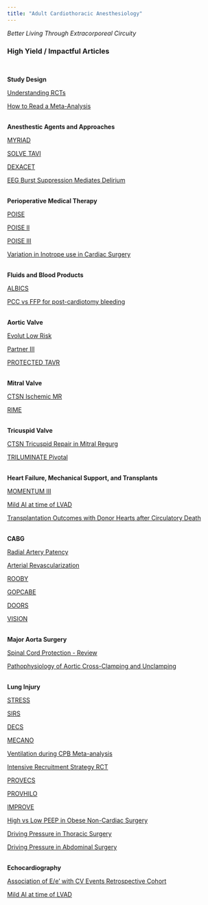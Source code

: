 ```yaml
---
title: "Adult Cardiothoracic Anesthesiology" 
---
```


_Better Living Through Extracorporeal Circuity_

### High Yield / Impactful Articles

<br>

<b>Study Design</b>

[Understanding RCTs](https://adc.bmj.com/content/90/8/840)

[How to Read a Meta-Analysis](https://www.bmj.com/content/315/7109/672)

<br>
<b>Anesthestic Agents and Approaches</b>

[MYRIAD](https://www.nejm.org/doi/full/10.1056/NEJMoa1816476)

[SOLVE TAVI](https://www.ahajournals.org/doi/full/10.1161/CIRCULATIONAHA.120.046451)

[DEXACET](https://jamanetwork.com/journals/jama/fullarticle/2725234)

[EEG Burst Suppression Mediates Delirium](https://www.ncbi.nlm.nih.gov/pmc/articles/PMC7365754/?report=reader)

<br>
<b>Perioperative Medical Therapy</b>

[POISE](https://www.thelancet.com/journals/lancet/article/PIIS0140-6736(08)60601-7/fulltext)

[POISE II](https://www.nejm.org/doi/full/10.1056/nejmoa1401105)

[POISE III](https://www.nejm.org/doi/full/10.1056/NEJMoa2201171)

[Variation in Inotrope use in Cardiac Surgery](https://pubs.asahq.org/anesthesiology/article/139/2/122/138077/Patient-Clinician-and-Institution-level-Variation)

<br>
<b>Fluids and Blood Products</b>

[ALBICS](https://jamanetwork.com/journals/jama/fullarticle/2794363)

[PCC vs FFP for post-cardiotomy bleeding](https://jamanetwork.com/journals/jamasurgery/article-abstract/2793560)

<br>
<b>Aortic Valve</b>

[Evolut Low Risk](https://www.nejm.org/doi/full/10.1056/nejmoa1816885)

[Partner III](https://www.nejm.org/doi/full/10.1056/nejmoa1814052)

[PROTECTED TAVR](https://www.nejm.org/doi/full/10.1056/NEJMoa2204961)

<br>
<b>Mitral Valve</b>

[CTSN Ischemic MR](https://www.nejm.org/doi/full/10.1056/nejmoa1312808)

[RIME](https://www.ahajournals.org/doi/10.1161/CIRCULATIONAHA.112.143818)

<br>
<b>Tricuspid Valve</b>

[CTSN Tricuspid Repair in Mitral Regurg](https://www.nejm.org/doi/full/10.1056/NEJMoa2115961)

[TRILUMINATE Pivotal](https://www.nejm.org/doi/full/10.1056/NEJMoa2300525)

<br>
<b>Heart Failure, Mechanical Support, and Transplants</b>

[MOMENTUM III](https://jamanetwork.com/journals/jama/fullarticle/2796306)

[Mild AI at time of LVAD](https://www.jtcvs.org/article/S0022-5223(20)31062-X/fulltext)

[Transplantation Outcomes with Donor Hearts after Circulatory Death](https://www.nejm.org/doi/full/10.1056/NEJMoa2212438)

<br>
<b>CABG</b>

[Radial Artery Patency](https://www.nejm.org/doi/full/10.1056/nejmoa040982)

[Arterial Revascularization](https://www.nejm.org/doi/full/10.1056/NEJMoa1808783)

[ROOBY](https://www.nejm.org/doi/full/10.1056/nejmoa1614341)

[GOPCABE](https://www.ahajournals.org/doi/full/10.1161/CIRCULATIONAHA.118.035857)

[DOORS](https://www.sciencedirect.com/science/article/pii/S0022522314001846?via%3Dihub)

[VISION](https://www.nejm.org/doi/full/10.1056/NEJMoa2000803)

<br>
<b>Major Aorta Surgery</b>

[Spinal Cord Protection - Review](https://www.sciencedirect.com/science/article/pii/S1053077021005309?via%3Dihub)

[Pathophysiology of Aortic Cross-Clamping and Unclamping](https://pubs.asahq.org/anesthesiology/article/82/4/1026/34974/The-Pathophysiology-of-Aortic-Cross-clamping-and)

<br>
<b>Lung Injury</b>

[STRESS](ttps://www.nejm.org/doi/10.1056/NEJMoa2212667)

[SIRS](https://www.sciencedirect.com/science/article/pii/S0140673615002731?via%3Dihub)

[DECS](https://jamanetwork.com/journals/jama/fullarticle/1389612)

[MECANO](https://www.sciencedirect.com/science/article/pii/S0012369220351527?via%3Dihub)

[Ventilation during CPB Meta-analysis](https://journals.lww.com/md-journal/FullText/2017/03240/Ventilation_during_cardiopulmonary_bypass_for.63.aspx)

[Intensive Recruitment Strategy RCT](https://jamanetwork.com/journals/jama/fullarticle/2612913)

[PROVECS](https://link.springer.com/article/10.1007/s00134-019-05741-8)

[PROVHILO](https://www.sciencedirect.com/science/article/pii/S0140673614604165?via%3Dihub)

[IMPROVE](https://www.nejm.org/doi/full/10.1056/NEJMoa1301082)

[High vs Low PEEP in Obese Non-Cardiac Surgery](https://jamanetwork.com/journals/jama/fullarticle/2735541)

[Driving Pressure in Thoracic Surgery](https://pubs.asahq.org/anesthesiology/article/130/3/385/19222/Driving-Pressure-during-Thoracic-Surgery)

[Driving Pressure in Abdominal Surgery](https://journals.lww.com/anesthesia-analgesia/Fulltext/2021/11000/Driving_Pressure_Guided_Individualized_Positive.18.aspx)

<br>
<b>Echocardiography</b>

[Association of E/e' with CV Events Retrospective Cohort](https://pubmed.ncbi.nlm.nih.gov/36332804/)

[Mild AI at time of LVAD](https://www.jtcvs.org/article/S0022-5223(20)31062-X/fulltext)

<!-- Google tag (gtag.js) -->
<script async src="https://www.googletagmanager.com/gtag/js?id=G-63NPTTVTEF"></script>
<script>
  window.dataLayer = window.dataLayer || [];
  function gtag(){dataLayer.push(arguments);}
  gtag('js', new Date());

  gtag('config', 'G-63NPTTVTEF');
</script>